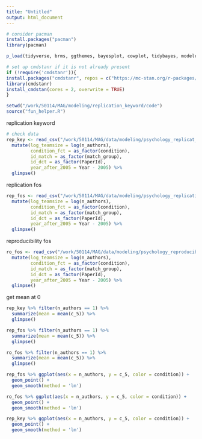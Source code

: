 ```yaml
---
title: "Untitled"
output: html_document
---
```


```r


# consider pacman
install.packages("pacman") 
library(pacman)

p_load(tidyverse, brms, ggthemes, bayesplot, cowplot, tidybayes, modelr)

# set up cmdstanr if it is not already present
if (!require('cmdstanr')){
install.packages("cmdstanr", repos = c("https://mc-stan.org/r-packages/", getOption("repos")))
library(cmdstanr)
install_cmdstan(cores = 2, overwrite = TRUE)
}

setwd("/work/50114/MAG/modeling/replication_keyword/code")
source("fun_helper.R")

```

replication keyword

```r

# check data
rep_key <- read_csv("/work/50114/MAG/data/modeling/psychology_replicat_matched.csv") %>%
  mutate(log_teamsize = log(n_authors), 
         condition_fct = as_factor(condition), 
         id_match = as_factor(match_group),
         id_dct = as_factor(PaperId),
         year_after_2005 = Year - 2005) %>% 
  glimpse()

```

replication fos 

```r

rep_fos <- read_csv("/work/50114/MAG/data/modeling/psychology_replication_matched.csv") %>%
  mutate(log_teamsize = log(n_authors), 
         condition_fct = as_factor(condition), 
         id_match = as_factor(match_group),
         id_dct = as_factor(PaperId),
         year_after_2005 = Year - 2005) %>% 
  glimpse()

```

reproducibility fos

```r

ro_fos <- read_csv("/work/50114/MAG/data/modeling/psychology_reproducibility_matched.csv") %>%
  mutate(log_teamsize = log(n_authors), 
         condition_fct = as_factor(condition), 
         id_match = as_factor(match_group),
         id_dct = as_factor(PaperId),
         year_after_2005 = Year - 2005) %>% 
  glimpse()

```

get mean at 0

```r

rep_key %>% filter(n_authors == 1) %>%
  summarize(mean = mean(c_5)) %>%
  glimpse()

```

```r

rep_fos %>% filter(n_authors == 1) %>%
  summarize(mean = mean(c_5)) %>%
  glimpse()

```

```r

ro_fos %>% filter(n_authors == 1) %>%
  summarize(mean = mean(c_5)) %>%
  glimpse()

```

```r

rep_fos %>% ggplot(aes(x = n_authors, y = c_5, color = condition)) + 
  geom_point() + 
  geom_smooth(method = 'lm')

```

```r

ro_fos %>% ggplot(aes(x = n_authors, y = c_5, color = condition)) + 
  geom_point() + 
  geom_smooth(method = 'lm')

```

```r

rep_key %>% ggplot(aes(x = n_authors, y = c_5, color = condition)) + 
  geom_point() + 
  geom_smooth(method = 'lm')

```

